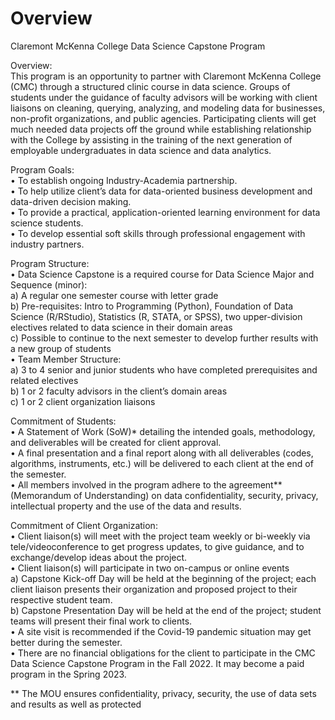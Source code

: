 # Overview

Claremont McKenna College Data Science Capstone Program

Overview:      
This program is an opportunity to partner with Claremont McKenna College (CMC) through a structured clinic course in data science. Groups of students under the guidance of faculty advisors will be working with client liaisons on cleaning, querying, analyzing, and modeling data for businesses, non-profit organizations, and public agencies. Participating clients will get much needed data projects off the ground while establishing relationship with the College by assisting in the training of the next generation of employable undergraduates in data science and data analytics.    

Program Goals:    
•	To establish ongoing Industry-Academia partnership.  
•	To help utilize client’s data for data-oriented business development and data-driven decision making.  
•	To provide a practical, application-oriented learning environment for data science students.  
•	To develop essential soft skills through professional engagement with industry partners.  

Program Structure:    
•	Data Science Capstone is a required course for Data Science Major and Sequence (minor):  
a)	A regular one semester course with letter grade  
b)	Pre-requisites: Intro to Programming (Python), Foundation of Data Science (R/RStudio), Statistics (R, STATA, or SPSS), two upper-division electives related to data science in their domain areas  
c)	Possible to continue to the next semester to develop further results with a new group of students  
•	Team Member Structure:   
a)	3 to 4 senior and junior students who have completed prerequisites and related electives   
b)	1 or 2 faculty advisors in the client’s domain areas  
c)	1 or 2 client organization liaisons  

Commitment of Students:  
•	A Statement of Work (SoW)* detailing the intended goals, methodology, and deliverables will be created for client approval.  
•	A final presentation and a final report along with all deliverables (codes, algorithms, instruments, etc.) will be delivered to each client at the end of the semester.  
•	All members involved in the program adhere to the agreement** (Memorandum of Understanding) on data confidentiality, security, privacy, intellectual property and the use of the data and results.    

Commitment of Client Organization:    
•	Client liaison(s) will meet with the project team weekly or bi-weekly via tele/videoconference to get progress updates, to give guidance, and to exchange/develop ideas about the project.   
•	Client liaison(s) will participate in two on-campus or online events   
a)	Capstone Kick-off Day will be held at the beginning of the project; each client liaison presents their organization and proposed project to their respective student team.  
b)	Capstone Presentation Day will be held at the end of the project; student teams will present their final work to clients.  
•	A site visit is recommended if the Covid-19 pandemic situation may get better during the semester.  
•	There are no financial obligations for the client to participate in the CMC Data Science Capstone Program in the Fall 2022. It may become a paid program in the Spring 2023.  

** The MOU ensures confidentiality, privacy, security, the use of data sets and results as well as protected   

